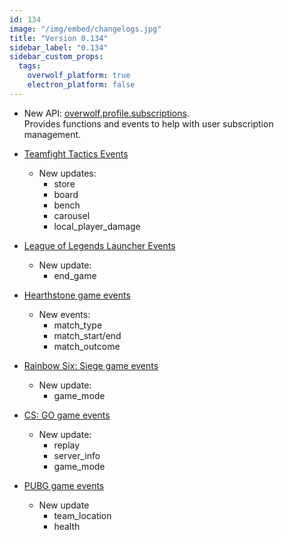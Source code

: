 ```yaml
---
id: 134
image: "/img/embed/changelogs.jpg"
title: "Version 0.134"
sidebar_label: "0.134"
sidebar_custom_props:
  tags:
    overwolf_platform: true
    electron_platform: false
---
```


* New API: [overwolf.profile.subscriptions](/api/profile/subscriptions).  
  Provides functions and events to help with user subscription management.

* [Teamfight Tactics Events](/api/live-game-data/supported-games/teamfight-tactics#docsNav)
  * New updates:
    * store
    * board
    * bench
    * carousel
    * local_player_damage
    
* [League of Legends Launcher Events](/api/live-game-data/supported-launchers/league-of-legends#docsNav)
  * New update:
    * end_game
    
* [Hearthstone game events](/api/live-game-data/supported-games/hearthstone#docsNav)
  * New events:
    * match_type
    * match_start/end
    * match_outcome
* [Rainbow Six: Siege game events](/api/live-game-data/supported-games/rainbow-six-siege#docsNav)
  * New update:
    * game_mode
* [CS: GO game events](/api/live-game-data/supported-games/counter-strike-global-offensive#docsNav)
  * New update:
    * replay
    * server_info
    * game_mode
* [PUBG game events](/api/live-game-data/supported-games/player-unknowns-battlegrounds#docsNav)
  * New update
    * team_location
    * health

